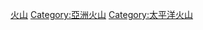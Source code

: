 {{Commonscat|Volcanoes of Taiwan}}

[[Category:台灣地形|火山]]
[[Category:亞洲火山|Category:亞洲火山]]
[[Category:太平洋火山|Category:太平洋火山]]